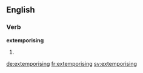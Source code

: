 ==English==

===Verb===
'''extemporising'''

# {{present participle of|extemporise}}

[[de:extemporising]]
[[fr:extemporising]]
[[sv:extemporising]]